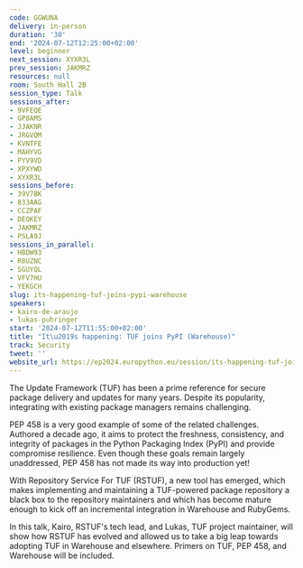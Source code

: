 ```yaml
---
code: GGWUNA
delivery: in-person
duration: '30'
end: '2024-07-12T12:25:00+02:00'
level: beginner
next_session: XYXR3L
prev_session: JAKMRZ
resources: null
room: South Hall 2B
session_type: Talk
sessions_after:
- 9VFEQE
- GP8AMS
- JJAKNR
- JRGVQM
- KVNTFE
- MAHYVG
- PYV9VD
- XPXYWD
- XYXR3L
sessions_before:
- 39V7BK
- 833AAG
- CCZPAF
- DEQKEY
- JAKMRZ
- PSLA9J
sessions_in_parallel:
- HBDW93
- R8UZNC
- SGUYQL
- VFV7HU
- YEKGCH
slug: its-happening-tuf-joins-pypi-warehouse
speakers:
- kairo-de-araujo
- lukas-puhringer
start: '2024-07-12T11:55:00+02:00'
title: "It\u2019s happening: TUF joins PyPI (Warehouse)"
track: Security
tweet: ''
website_url: https://ep2024.europython.eu/session/its-happening-tuf-joins-pypi-warehouse
---
```


The Update Framework (TUF) has been a prime reference for secure package delivery and updates for many years. Despite its popularity, integrating with existing package managers remains challenging.

PEP 458 is a very good example of some of the related challenges. Authored a decade ago, it aims to protect the freshness, consistency, and integrity of packages in the Python Packaging Index (PyPI) and provide compromise resilience. Even though these goals remain largely unaddressed, PEP 458 has not made its way into production yet!

With Repository Service For TUF (RSTUF), a new tool has emerged, which makes implementing and maintaining a TUF-powered package repository a black box to the repository maintainers and which has become mature enough to kick off an incremental integration in Warehouse and RubyGems.

In this talk, Kairo, RSTUF's tech lead, and Lukas, TUF project maintainer, will show how RSTUF has evolved and allowed us to take a big leap towards adopting TUF in Warehouse and elsewhere. Primers on TUF, PEP 458, and Warehouse will be included.
